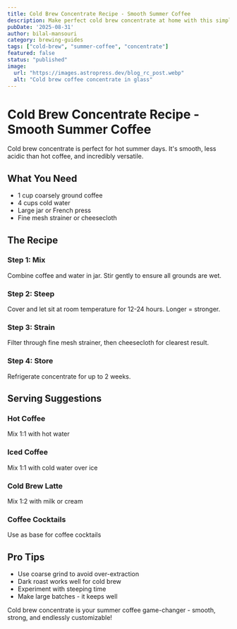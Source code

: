 ```yaml
---
title: Cold Brew Concentrate Recipe - Smooth Summer Coffee
description: Make perfect cold brew concentrate at home with this simple recipe. Learn the ideal coffee-to-water ratio and steeping time for smooth, low-acid coffee.
pubDate: '2025-08-31'
author: bilal-mansouri
category: brewing-guides
tags: ["cold-brew", "summer-coffee", "concentrate"]
featured: false
status: "published"
image:
  url: "https://images.astropress.dev/blog_rc_post.webp"
  alt: "Cold brew coffee concentrate in glass"
---
```


# Cold Brew Concentrate Recipe - Smooth Summer Coffee

Cold brew concentrate is perfect for hot summer days. It's smooth, less acidic than hot coffee, and incredibly versatile.

## What You Need
- 1 cup coarsely ground coffee
- 4 cups cold water
- Large jar or French press
- Fine mesh strainer or cheesecloth

## The Recipe

### Step 1: Mix
Combine coffee and water in jar. Stir gently to ensure all grounds are wet.

### Step 2: Steep
Cover and let sit at room temperature for 12-24 hours. Longer = stronger.

### Step 3: Strain
Filter through fine mesh strainer, then cheesecloth for clearest result.

### Step 4: Store
Refrigerate concentrate for up to 2 weeks.

## Serving Suggestions

### Hot Coffee
Mix 1:1 with hot water

### Iced Coffee
Mix 1:1 with cold water over ice

### Cold Brew Latte
Mix 1:2 with milk or cream

### Coffee Cocktails
Use as base for coffee cocktails

## Pro Tips
- Use coarse grind to avoid over-extraction
- Dark roast works well for cold brew
- Experiment with steeping time
- Make large batches - it keeps well

Cold brew concentrate is your summer coffee game-changer - smooth, strong, and endlessly customizable!
